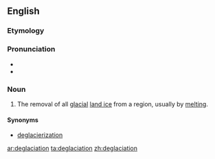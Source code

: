 ==English==

===Etymology===

{{prefix|de|glaciation|lang=en}}

===Pronunciation===

* {{IPA|diɡleɪʃiˈeɪʃən|lang=en}}
* {{rhymes|eɪʃən|lang=en}}

===Noun===
{{en-noun}}

# {{context|climatology|paleontology|lang=en}} The removal of all [[glacial]] [[land ice]] from a region, usually by [[melting]].

====Synonyms====
* [[deglacierization]]

[[ar:deglaciation]]
[[ta:deglaciation]]
[[zh:deglaciation]]